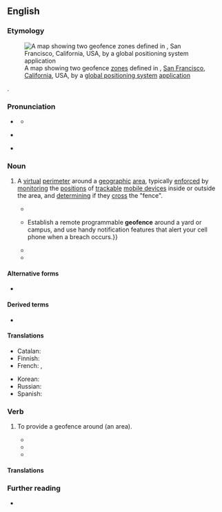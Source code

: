 ==English==
{{was wotd|2018|May|30}}

===Etymology===
[[File:GeoFence.jpg|thumb|A map showing two geofence [[zone#Noun|zones]] defined in {{w|Golden Gate Park}}, [[San Francisco]], [[California]], USA, by a [[global positioning system]] [[application]]]]

{{prefix|en|geo|fence}}.

===Pronunciation===
* {{a|RP}} {{IPA|en|/ˈdʒiːəʊfɛns/|/ˈdʒiːə-/}}
** {{audio|en|LL-Q1860 (eng)-Vealhurl-geofence.wav|Audio (RP)}}
* {{a|GA}} {{IPA|en|/ˈd͡ʒioʊfɛns/|/ˈd͡ʒiːə-/}}
* {{hyphenation|en|geo|fence}}

===Noun===
{{en-noun}}

# {{lb|en|computing}} A [[virtual]] [[perimeter]] around a [[geographic]] [[area]], typically [[enforce]]d by [[monitor#Verb|monitoring]] the [[position#Noun|positions]] of [[trackable]] [[mobile device]]s inside or outside the area, and [[determine|determining]] if they [[cross#Verb|cross]] the "fence".
#* {{quote-journal|en|magazine=[[w:PC Magazine|PC Magazine: The Independent Guide to IBM-standard Personal Computing]]|location=New York, N.Y.|publisher=PC Communications Corporation|year=1986|volume=23|page=82|column=2|issn=0888-8507|oclc=854802590|passage=To make the location data more useful to its customers, uLocate has developed some enhancements. For instance, users can set up "'''geofences'''" around specific locations; when a phone enters or leaves that area, an alert is triggered. This could be used to let parents know, by e-mail or SMS, when a child reaches school.}}
#* {{quote-book|en|author=Mark J. Lacy|chapter=Designing Security: Control Society and MoMA’s ''SAFE: Design Takes on Risk''|editors=François Debrix and Mark J. Lacy|title=The Geopolitics of American Insecurity: Terror, Power and Foreign Policy|series=PRIO New Security Studies|location=Abingdon, Oxon.; New York, N.Y.|publisher={{w|Routledge}}|year=2009|page=101|pageurl=https://books.google.com/books?id=kb6mw3glvZMC&pg=PA101|isbn=978-0-415-46042-2|passage=A company like PetsMobility produces the "PetsCell," a "revolutionary waterproof A-GPS CDMA cell phone for your Pet" (as the company puts it). PetsMobility declares that / there's no hiding with the PetsCell™. {{...}} Establish a remote programmable '''geofence''' around a yard or campus, and use handy notification features that alert your cell phone when a breach occurs.}}
#* {{quote-book|en|author=Chuck Martin|title=The Third Screen: Marketing to Your Customers in a World Gone Mobile|location=Boston, Mass.|publisher=[[w:John Murray (publisher)|Nicholas Brealey]]|year=2011|page=144|isbn=978-1-85788-564-4|passage=A '''geofence''' could be a mile or more around a store or it could be fifty feet from the front door, whatever the business decides.}}
#* {{quote-book|en|author=Dan Burges|chapter=In-transit Security|title=Cargo Theft, Loss Prevention, and Supply Chain Security|location=Waltham, Mass.; Kidlington, Oxford|publisher={{w|Butterworth-Heinemann}}|year=2013|page=207|pageurl=https://books.google.com/books?id=qzUmf_KoMSAC&pg=PA207|isbn=978-0-12-416007-1|passage=In the event that the secured lot and locking systems emplaced fail to keep a load from being stolen, by emplacing a '''geofence''' (or electronic boundary) around the stationary load, the user or a control center can be notified immediately when the load begins to move and crosses the electronic boundary, which allows for an immediate response protocol, which can enhance the chances for recovery exponentially.}}

====Alternative forms====
* {{l|en|geo-fence}}

====Derived terms====
* {{l|en|geofencing|pos=noun}}

====Translations====
{{trans-top|virtual perimeter around a geographic area}}
* Catalan: {{t|ca|geo-tanca|f}}
* Finnish: {{t|fi|geoaita}}
* French: {{t+|fr|géorepérage|f}}, {{t|fr|gardiennage virtuel|m}}
{{trans-mid}}
* Korean: {{t|ko|지오팬스}}
* Russian: {{t|ru|геозоны}}
* Spanish: {{t|es|geovalla|f}}
{{trans-bottom}}

===Verb===
{{en-verb}}

# {{lb|en|transitive|computing}} To provide a geofence around (an area).
#* {{quote-book|en|author=Martin O'Hanlon|author2=David Whale|chapter=Adventure 10: The Minecraft Lift|title=Adventures in Minecraft|location=Chichester, West Sussex|publisher={{w|John Wiley & Sons}}|year=2015|page=BC20|pageurl=https://books.google.com/books?id=uvY8BQAAQBAJ&pg=PA20|isbn=978-1-118-94691-6|passage=In this adventure you have built the hardware and software for a fully functional passenger lift, just like the lifts inside real buildings. By doing this, you have used many of the skills you learnt by working through all of the adventures in this book, including sensing the players' position, '''geo-fencing''' the lift shaft, moving the player, building blocks automatically, sensing when a block has been hit, interfacing with electronic circuits, using Python lists, developing and testing a program one step at a time, and many more amazing things!}}
#* {{quote-web|en|author=Andrew Liptak|title=Uber tried to fool Apple and got caught: Uber geofenced Apple’s Cupertino headquarters to hide that it was tracking iPhones|url=https://www.theverge.com/2017/4/23/15399438/apple-uber-app-store-fingerprint-program-tim-cook-travis-kalanick|archiveurl=https://web.archive.org/web/20180212074653/https://www.theverge.com/2017/4/23/15399438/apple-uber-app-store-fingerprint-program-tim-cook-travis-kalanick|archivedate=12 February 2018|work={{w|The Verge}}|date=23 April 2017|passage=The practice, called fingerprinting, is prohibited by Apple. To prevent the company from discovering the practice, Uber '''geofenced''' Apple headquarters in Cupertino, changing its code so that it would be hidden from Apple Employees.}}
#* {{quote-book|en|author=Dawn Dunkerley|title=CompTIA Security+ Exam SY0-501|series=Mike Meyers’ Certification Passport|edition=5th|location=New York, N.Y.|publisher={{w|McGraw-Hill Education}}|year=2018|page=414|isbn=978-1-260-02655-9|passage=In this case, you could use the GPS to "'''geo-fence'''" the area, and implement access control measures that track where devices are located within the facility, alerting you when mobile devices enter unapproved areas.}}

====Translations====
{{trans-top|to provide a geofence around (an area)}}
{{trans-mid}}
{{trans-bottom}}

===Further reading===
* {{pedia|geo-fence}}